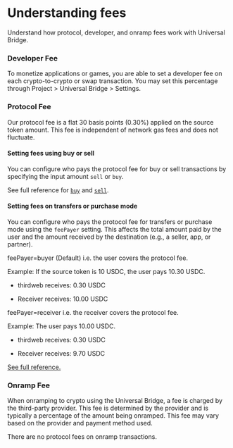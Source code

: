 

# Understanding fees

Understand how protocol, developer, and onramp fees work with Universal Bridge. 

### Developer Fee

To monetize applications or games, you are able to set a developer fee on each crypto-to-crypto or swap transaction. You may set this percentage
through Project > Universal Bridge > Settings.

<DocImage src={FeeShare} alt="Developer fee share" />

### Protocol Fee

Our protocol fee is a flat 30 basis points (0.30%) applied on the source token amount.
This fee is independent of network gas fees and does not fluctuate.

#### Setting fees using buy or sell

You can configure who pays the protocol fee for buy or sell transactions by specifying the input amount `sell` or `buy`.

See full reference for [`buy`](https://portal.thirdweb.com/references/typescript/v5/buy/prepare) and [`sell`](https://portal.thirdweb.com/references/typescript/v5/sell/prepare). 


#### Setting fees on transfers or purchase mode

You can configure who pays the protocol fee for transfers or purchase mode using the `feePayer` setting. This affects the 
total amount paid by the user and the amount received by the destination (e.g., a seller, app, or partner).

feePayer=buyer (Default) i.e. the user covers the protocol fee.

Example: If the source token is 10 USDC, the user pays 10.30 USDC.

- thirdweb receives: 0.30 USDC

- Receiver receives: 10.00 USDC

feePayer=receiver i.e. the receiver covers the protocol fee.

Example: The user pays 10.00 USDC.

- thirdweb receives: 0.30 USDC

- Receiver receives: 9.70 USDC

[See full reference.](https://bridge.thirdweb.com/reference#tag/transfer/POST/v1/transfer/prepare)

### Onramp Fee

When onramping to crypto using the Universal Bridge, a fee is charged by the third-party provider. This fee is determined by the provider and is typically a percentage 
of the amount being onramped. This fee may vary based on the provider and payment method used.

There are no protocol fees on onramp transactions. 